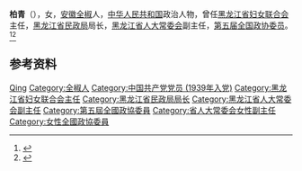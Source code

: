 {{Otheruses|other=名为柏青的其他人物|柏青}}

'''柏青'''（{{bd|1919年|7月|2010年|4月18日}}），女，[[安徽|安徽]][[全椒|全椒]]人，[[中华人民共和国|中华人民共和国]]政治人物，曾任[[黑龙江省妇女联合会|黑龙江省妇女联合会]]主任，[[黑龙江省民政局|黑龙江省民政局]]局长，[[黑龙江省人大常委会|黑龙江省人大常委会]]副主任，[[第五届全国政协委员|第五届全国政协委员]]。<ref>{{Cite book|title=中华人民共和国职官志|author=何虎生, 李耀东, 向常福主编|publisher=中国社会出版社|year=2003|isbn=9787800883934|location=北京|pages=}}</ref><ref>{{Cite book|title=历届全国政协委员人名辞典|author=|publisher=中国国际广播出版社|year=1996|isbn=9787507813746|location=北京|pages=286}}</ref>

== 参考资料 ==
{{reflist}}

{{中国人物小作品}}
{{中华全国民主妇女联合会第二届执行委员会}}

{{Authority control}}
{{DEFAULTSORT:Bai柏}}
[[Category:柏姓|Qing]]
[[Category:全椒人|Category:全椒人]]
[[Category:中国共产党党员_(1939年入党)|Category:中国共产党党员 (1939年入党)]]
[[Category:黑龙江省妇女联合会主任|Category:黑龙江省妇女联合会主任]]
[[Category:黑龙江省民政局局长|Category:黑龙江省民政局局长]]
[[Category:黑龙江省人大常委会副主任|Category:黑龙江省人大常委会副主任]]
[[Category:第五屆全國政協委員|Category:第五屆全國政協委員]]
[[Category:省人大常委会女性副主任|Category:省人大常委会女性副主任]]
[[Category:女性全國政協委員|Category:女性全國政協委員]]